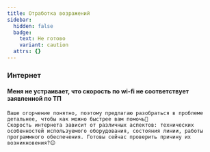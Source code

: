 ```yaml
---
title: Отработка возражений
sidebar:
  hidden: false
  badge:
    text: Не готово
    variant: caution
  attrs: {}
---
```

### Интернет

#### Меня не устраивает, что скорость по wi-fi не соответствует заявленной по ТП

```
Ваше огорчение понятно, поэтому предлагаю разобраться в проблеме детальнее, чтобы как можно быстрее вам помочь🙏
Скорость интернета зависит от различных аспектов: технических особенностей используемого оборудования, состояния линии, работы программного обеспечения. Готовы сейчас проверить причину их возникновения?😊
```
